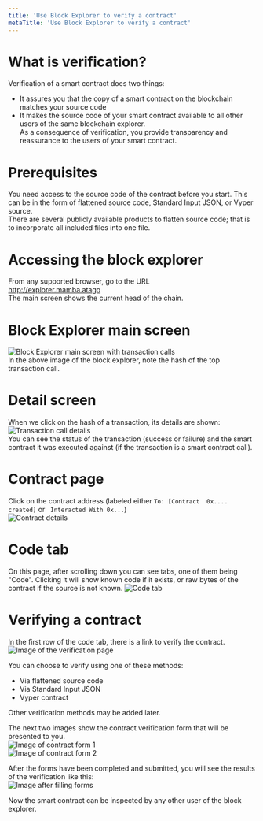 ```yaml
---
title: 'Use Block Explorer to verify a contract'
metaTitle: 'Use Block Explorer to verify a contract'
---
```

# What is verification?
Verification of a smart contract does two things:   
- It assures you that the copy of a smart contract on the blockchain matches your source code
- It makes the source code of your smart contract available to all other users of the same blockchain explorer.   
As a consequence of verification, you provide transparency and reassurance to the users of your smart contract.
# Prerequisites
You need access to the source code of the contract before you start. This can be in the form of flattened source code, Standard Input JSON, or Vyper source.  
There are several publicly available products to flatten source code; that is to incorporate all included files into one file.
# Accessing the block explorer 
From any supported browser, go to the URL  
http://explorer.mamba.atago  
The main screen shows the current head of the chain.
# Block Explorer main screen
![Block Explorer main screen with transaction calls](../images/01_main_screen.png)  
In the above image of the block explorer, note the hash of the top transaction call.
# Detail screen
When we click on the hash of a transaction, its details are shown:  
![Transaction call details](../images/02_transaction_call_details.png)  
You can see the status of the transaction (success or failure) and the smart contract it was executed against (if the transaction is a smart contract call).  
# Contract page
Click on the contract address (labeled either `To: [Contract  0x.... created]` or ` Interacted With 0x...`)  
![Contract details](../images/02_1_contract_details.png) 
# Code tab
On this page, after scrolling down you can see tabs, one of them being "Code". Clicking it will show known code if it exists, or raw bytes of the contract if the source is not known. 
![Code tab](../images/02_1_code_tab.png)  
# Verifying a contract 
In the first row of the code tab, there is a link to verify the contract.   
![Image of the verification page](../images/04-and-03_verification_page.png)   

You can choose to verify using one of these methods:  
- Via flattened source code
- Via Standard Input JSON
- Vyper contract
   
Other verification methods may be added later. 

The next two images show the contract verification form that will be presented to you.  
![Image of contract form 1](../images/05_contract_form_1.png)  
![Image of contract form 2](../images/06_contract_form_2.png)  
  
After the forms have been completed and submitted, you will see the results of the verification like this:  
![Image after filling forms](../images/07_after_filling_forms.png)
   
Now the smart contract can be inspected by any other user of the block explorer.